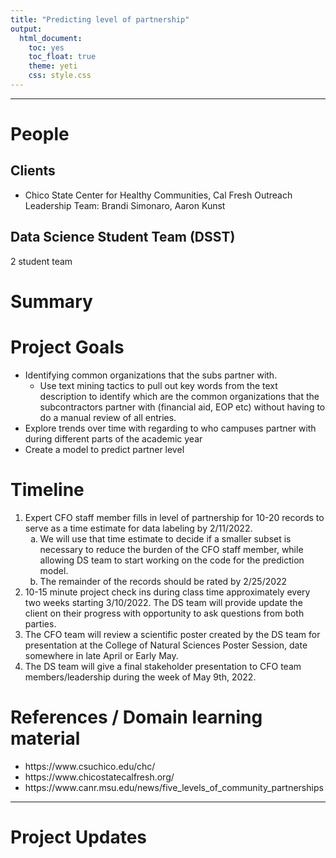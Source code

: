 ```yaml
---
title: "Predicting level of partnership"
output: 
  html_document: 
    toc: yes
    toc_float: true
    theme: yeti
    css: style.css
---
```


----

# People

## Clients

* Chico State Center for Healthy Communities, Cal Fresh Outreach Leadership Team: Brandi Simonaro, Aaron Kunst

## Data Science Student Team (DSST)

2 student team

# Summary

# Project Goals

* Identifying common organizations that the subs partner with. 
    - Use text mining tactics to pull out key words from the text description to identify which are the common organizations that the subcontractors partner with (financial aid, EOP etc) without having to do a manual review of all entries. 
* Explore trends over time with regarding to who campuses partner with during different parts of the academic year
* Create a model to predict partner level


# Timeline

1. Expert CFO staff member fills in level of partnership for 10-20 records to serve as a time estimate for data labeling by 2/11/2022. 
    a. We will use that time estimate to decide if a smaller subset is necessary to reduce the burden of the CFO staff member, while allowing DS team to start working on the code for the prediction model. 
    b. The remainder of the records should be rated by 2/25/2022
2. 10-15 minute project check ins during class time approximately every two weeks starting 3/10/2022. The DS team will provide update the client on their progress with opportunity to ask questions from both parties. 
3. The CFO team will review a scientific poster created by the DS team for presentation at the College of Natural Sciences Poster Session, date somewhere in late April or Early May.  
4. The DS team will give a final stakeholder presentation to CFO team members/leadership during the week of May 9th, 2022. 


# References / Domain learning material

* https://www.csuchico.edu/chc/
* https://www.chicostatecalfresh.org/
* https://www.canr.msu.edu/news/five_levels_of_community_partnerships

----

# Project Updates


